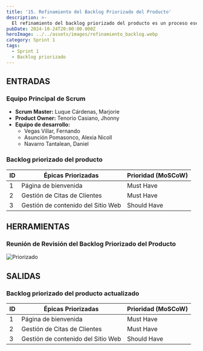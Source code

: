 ```yaml
---
title: '15. Refinamiento del Backlog Priorizado del Producto'
description: >-
  El refinamiento del backlog priorizado del producto es un proceso esencial en Scrum que permite al equipo mantener un enfoque claro y organizado en el desarrollo de funcionalidades. Durante este proceso, las historias de usuario y tareas son revisadas, ajustadas y priorizadas para asegurar que se alineen con las necesidades del cliente y los objetivos del proyecto.
pubDate: 2024-10-24T20:00:00.000Z
heroImage: ../../assets/images/refinamiento_backlog.webp
category: Sprint 1
tags:
  - Sprint 1
  - Backlog priorizado
---
```


## ENTRADAS

### Equipo Principal de Scrum

- **Scrum Master:** Luque Cárdenas, Marjorie
- **Product Owner:** Tenorio Casiano, Jhonny
- **Equipo de desarrollo:**
  <ul style={{ listStyleType: 'circle', paddingLeft: '20px' }}>
  	<li>Vegas Villar, Fernando</li>
  	<li>Asunción Pomasonco, Alexia Nicoll</li>
  	<li>Navarro Tantalean, Daniel</li>
  </ul>

### Backlog priorizado del producto

| **ID** | **Épicas Priorizadas**             | **Prioridad (MoSCoW)** |
| ------ | ---------------------------------- | ---------------------- |
| 1      | Página de bienvenida               | Must Have              |
| 2      | Gestión de Citas de Clientes       | Must Have              |
| 3      | Gestión de contenido del Sitio Web | Should Have            |

## HERRAMIENTAS

### Reunión de Revisión del Backlog Priorizado del Producto

![Priorizado](../../assets/images/priorizado.jpeg)

## SALIDAS

### Backlog priorizado del producto actualizado

| **ID** | **Épicas Priorizadas**             | **Prioridad (MoSCoW)** |
| ------ | ---------------------------------- | ---------------------- |
| 1      | Página de bienvenida               | Must Have              |
| 2      | Gestión de Citas de Clientes       | Must Have              |
| 3      | Gestión de contenido del Sitio Web | Should Have            |
